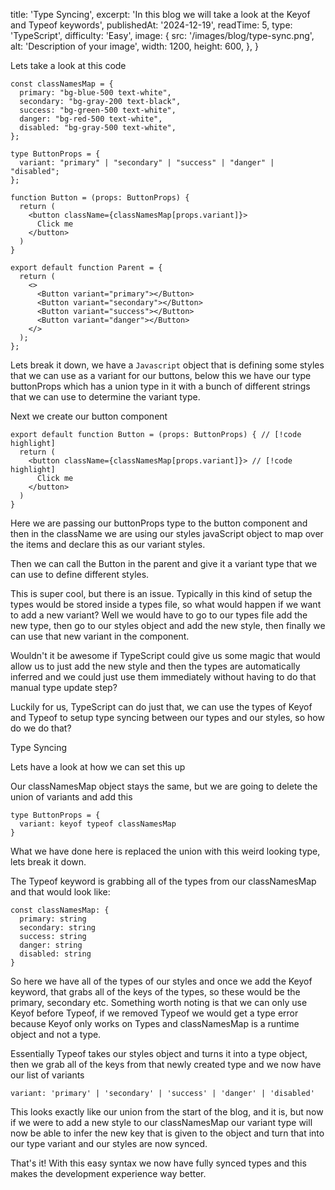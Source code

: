  title: 'Type Syncing',
  excerpt: 'In this blog we will take a look at the Keyof and Typeof keywords',
  publishedAt: '2024-12-19',
  readTime: 5,
  type: 'TypeScript',
  difficulty: 'Easy',
  image: {
    src: '/images/blog/type-sync.png',
    alt: 'Description of your image',
    width: 1200,
    height: 600,
  },
}

Lets take a look at this code

```tsx
const classNamesMap = {
  primary: "bg-blue-500 text-white",
  secondary: "bg-gray-200 text-black",
  success: "bg-green-500 text-white",
  danger: "bg-red-500 text-white",
  disabled: "bg-gray-500 text-white",
};

type ButtonProps = {
  variant: "primary" | "secondary" | "success" | "danger" | "disabled";
};

function Button = (props: ButtonProps) {
  return (
    <button className={classNamesMap[props.variant]}>
      Click me
    </button>
  )
}

export default function Parent = {
  return (
    <>
      <Button variant="primary"></Button>
      <Button variant="secondary"></Button>
      <Button variant="success"></Button>
      <Button variant="danger"></Button>
    </>
  );
};
```

Lets break it down, we have a `Javascript` object that is defining some styles that we can use as a variant for our buttons, below this we have our type buttonProps which has a union type in it with a bunch of different strings that we can use to determine the variant type.

Next we create our button component

```tsx
export default function Button = (props: ButtonProps) { // [!code highlight]
  return (
    <button className={classNamesMap[props.variant]}> // [!code highlight]
      Click me
    </button>
  )
}
```

Here we are passing our buttonProps type to the button component and then in the className we are using our styles javaScript object to map over the items and declare this as our variant styles.

Then we can call the Button in the parent and give it a variant type that we can use to define different styles.

This is super cool, but there is an issue. Typically in this kind of setup the types would be stored inside a types file, so what would happen if we want to add a new variant? Well we would have to go to our types file add the new type, then go to our styles object and add the new style, then finally we can use that new variant in the component.

Wouldn't it be awesome if TypeScript could give us some magic that would allow us to just add the new style and then the types are automatically inferred and we could just use them immediately without having to do that manual type update step?

Luckily for us, TypeScript can do just that, we can use the types of Keyof and Typeof to setup type syncing between our types and our styles, so how do we do that?

Type Syncing

Lets have a look at how we can set this up

Our classNamesMap object stays the same, but we are going to delete the union of variants and add this

```tsx
type ButtonProps = {
  variant: keyof typeof classNamesMap
}
```

What we have done here is replaced the union with this weird looking type, lets break it down.

The Typeof keyword is grabbing all of the types from our classNamesMap and that would look like:

```tsx
const classNamesMap: {
  primary: string
  secondary: string
  success: string
  danger: string
  disabled: string
}
```

So here we have all of the types of our styles and once we add the Keyof keyword, that grabs all of the keys of the types, so these would be the primary, secondary etc. Something worth noting is that we can only use Keyof before Typeof, if we removed Typeof we would get a type error because Keyof only works on Types and classNamesMap is a runtime object and not a type.

Essentially Typeof takes our styles object and turns it into a type object, then we grab all of the keys from that newly created type and we now have our list of variants

```tsx
variant: 'primary' | 'secondary' | 'success' | 'danger' | 'disabled'
```

This looks exactly like our union from the start of the blog, and it is, but now if we were to add a new style to our classNamesMap our variant type will now be able to infer the new key that is given to the object and turn that into our type variant and our styles are now synced.

That's it! With this easy syntax we now have fully synced types and this makes the development experience way better.
